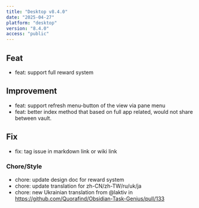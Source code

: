 ```yaml
---
title: "Desktop v8.4.0"
date: "2025-04-27"
platform: "desktop"
version: "8.4.0"
access: "public"
---
```


## Feat

- feat: support full reward system

## Improvement

- feat: support refresh menu-button of the view via pane menu
- feat: better index method that based on full app related, would not share between vault.

## Fix

- fix: tag issue in markdown link or wiki link

### Chore/Style

- chore: update design doc for reward system
- chore: update translation for zh-CN/zh-TW/ru/uk/ja
- chore: new Ukrainian translation from @laktiv in https://github.com/Quorafind/Obsidian-Task-Genius/pull/133
